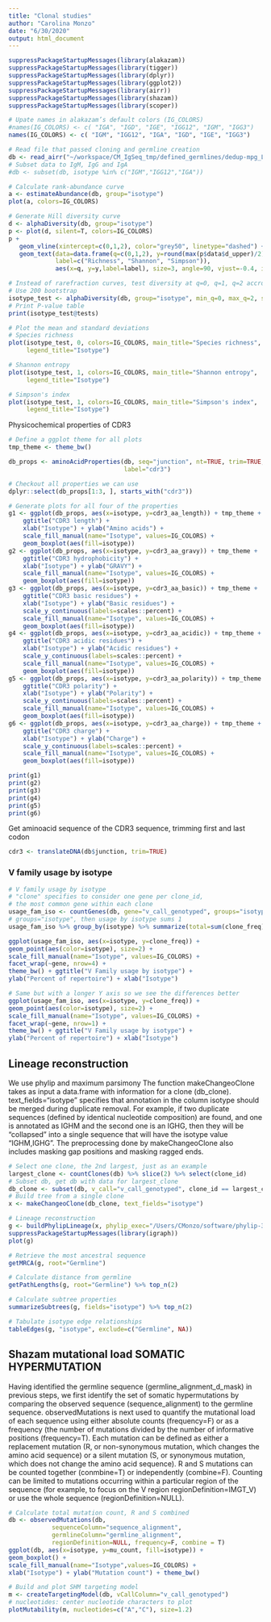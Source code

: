 ```yaml
---
title: "Clonal studies"
author: "Carolina Monzo"
date: "6/30/2020"
output: html_document
---
```

```r
suppressPackageStartupMessages(library(alakazam))
suppressPackageStartupMessages(library(tigger))
suppressPackageStartupMessages(library(dplyr))
suppressPackageStartupMessages(library(ggplot2))
suppressPackageStartupMessages(library(airr))
suppressPackageStartupMessages(library(shazam))
suppressPackageStartupMessages(library(scoper))

# Upate names in alakazam’s default colors (IG_COLORS)
#names(IG_COLORS) <- c( "IGA", "IGD", "IGE", "IGG12", "IGM", "IGG3")
names(IG_COLORS) <- c( "IGM", "IGG12", "IGA", "IGD", "IGE", "IGG3")

# Read file that passed cloning and germline creation
db <- read_airr("~/workspace/CM_IgSeq_tmp/defined_germlines/dedup-mpg_L19249_I6_S6_001_PRIMER-S4_R1_genotype_airr_clone-pass_germ-pass.tsv")
# Subset data to IgM, IgG and IgA
#db <- subset(db, isotype %in% c("IGM","IGG12","IGA"))
```

```r
# Calculate rank-abundance curve
a <- estimateAbundance(db, group="isotype")
plot(a, colors=IG_COLORS)
```
```r
# Generate Hill diversity curve
d <- alphaDiversity(db, group="isotype")
p <- plot(d, silent=T, colors=IG_COLORS)
p + 
   geom_vline(xintercept=c(0,1,2), color="grey50", linetype="dashed") + 
   geom_text(data=data.frame(q=c(0,1,2), y=round(max(p$data$d_upper)/2), 
             label=c("Richness", "Shannon", "Simpson")), 
             aes(x=q, y=y,label=label), size=3, angle=90, vjust=-0.4, inherit.aes = F, color="grey50")
```
```r
# Instead of rarefraction curves, test diversity at q=0, q=1, q=2 accross values in the sample_id column
# Use 200 bootstrap
isotype_test <- alphaDiversity(db, group="isotype", min_q=0, max_q=2, step_q=1, nboot=200, clone="clone_id")
# Print P-value table
print(isotype_test@tests)
```
```r
# Plot the mean and standard deviations 
# Species richness
plot(isotype_test, 0, colors=IG_COLORS, main_title="Species richness", 
     legend_title="Isotype")
```
```r
# Shannon entropy
plot(isotype_test, 1, colors=IG_COLORS, main_title="Shannon entropy", 
     legend_title="Isotype")
```
```r
# Simpson's index
plot(isotype_test, 1, colors=IG_COLORS, main_title="Simpson's index", 
     legend_title="Isotype")
```






Physicochemical properties of CDR3

```r
# Define a ggplot theme for all plots
tmp_theme <- theme_bw()

db_props <- aminoAcidProperties(db, seq="junction", nt=TRUE, trim=TRUE, 
                                label="cdr3")

# Checkout all properties we can use
dplyr::select(db_props[1:3, ], starts_with("cdr3"))

# Generate plots for all four of the properties
g1 <- ggplot(db_props, aes(x=isotype, y=cdr3_aa_length)) + tmp_theme +
    ggtitle("CDR3 length") + 
    xlab("Isotype") + ylab("Amino acids") +
    scale_fill_manual(name="Isotype", values=IG_COLORS) +
    geom_boxplot(aes(fill=isotype))
g2 <- ggplot(db_props, aes(x=isotype, y=cdr3_aa_gravy)) + tmp_theme + 
    ggtitle("CDR3 hydrophobicity") + 
    xlab("Isotype") + ylab("GRAVY") +
    scale_fill_manual(name="Isotype", values=IG_COLORS) +
    geom_boxplot(aes(fill=isotype))
g3 <- ggplot(db_props, aes(x=isotype, y=cdr3_aa_basic)) + tmp_theme +
    ggtitle("CDR3 basic residues") + 
    xlab("Isotype") + ylab("Basic residues") +
    scale_y_continuous(labels=scales::percent) +
    scale_fill_manual(name="Isotype", values=IG_COLORS) +
    geom_boxplot(aes(fill=isotype))
g4 <- ggplot(db_props, aes(x=isotype, y=cdr3_aa_acidic)) + tmp_theme +
    ggtitle("CDR3 acidic residues") + 
    xlab("Isotype") + ylab("Acidic residues") +
    scale_y_continuous(labels=scales::percent) +
    scale_fill_manual(name="Isotype", values=IG_COLORS) +
    geom_boxplot(aes(fill=isotype))
g5 <- ggplot(db_props, aes(x=isotype, y=cdr3_aa_polarity)) + tmp_theme +
    ggtitle("CDR3 polarity") + 
    xlab("Isotype") + ylab("Polarity") +
    scale_y_continuous(labels=scales::percent) +
    scale_fill_manual(name="Isotype", values=IG_COLORS) +
    geom_boxplot(aes(fill=isotype))
g6 <- ggplot(db_props, aes(x=isotype, y=cdr3_aa_charge)) + tmp_theme +
    ggtitle("CDR3 charge") + 
    xlab("Isotype") + ylab("Charge") +
    scale_y_continuous(labels=scales::percent) +
    scale_fill_manual(name="Isotype", values=IG_COLORS) +
    geom_boxplot(aes(fill=isotype))

print(g1)
print(g2)
print(g3)
print(g4)
print(g5)
print(g6)
```
Get aminoacid sequence of the CDR3 sequence, trimming first and last codon
```r
cdr3 <- translateDNA(db$junction, trim=TRUE)
```

### V family usage by isotype
```r
# V family usage by isotype
# "clone" specifies to consider one gene per clone_id,
# the most common gene within each clone
usage_fam_iso <- countGenes(db, gene="v_call_genotyped", groups="isotype", clone="clone_id", mode="family")
# groups="isotype", then usage by isotype sums 1
usage_fam_iso %>% group_by(isotype) %>% summarize(total=sum(clone_freq))
```
```r
ggplot(usage_fam_iso, aes(x=isotype, y=clone_freq)) + 
geom_point(aes(color=isotype), size=2) +
scale_fill_manual(name="Isotype", values=IG_COLORS) + 
facet_wrap(~gene, nrow=4) +
theme_bw() + ggtitle("V Family usage by isotype") +
ylab("Percent of repertoire") + xlab("Isotype")
```
```r
# Same but with a longer Y axis so we see the differences better
ggplot(usage_fam_iso, aes(x=isotype, y=clone_freq)) + 
geom_point(aes(color=isotype), size=2) +
scale_fill_manual(name="Isotype", values=IG_COLORS) + 
facet_wrap(~gene, nrow=1) +
theme_bw() + ggtitle("V Family usage by isotype") +
ylab("Percent of repertoire") + xlab("Isotype")
```
## Lineage reconstruction
We use phylip and maximum parsimony
The function makeChangeoClone takes as input a data.frame with information for a clone (db_clone). text_fields="isotype" specifies that annotation in the column isotype should be merged during duplicate removal. For example, if two duplicate sequences (defined by identical nucleotide composition) are found, and one is annotated as IGHM and the second one is an IGHG, then they will be "collapsed" into a single sequence that will have the isotype value "IGHM,IGHG". The preprocessing done by makeChangeoClone also includes masking gap positions and masking ragged ends.
```r
# Select one clone, the 2nd largest, just as an example
largest_clone <- countClones(db) %>% slice(2) %>% select(clone_id)
# Subset db, get db with data for largest_clone
db_clone <- subset(db, v_call="v_call_genotyped", clone_id == largest_clone[['clone_id']])
# Build tree from a single clone
x <- makeChangeoClone(db_clone, text_fields="isotype")

# Lineage reconstruction
g <- buildPhylipLineage(x, phylip_exec="/Users/CMonzo/software/phylip-3.695/exe/dnapars")
suppressPackageStartupMessages(library(igraph))
plot(g)
```

```r
# Retrieve the most ancestral sequence
getMRCA(g, root="Germline")
```
```r
# Calculate distance from germline
getPathLengths(g, root="Germline") %>% top_n(2)
```
```r
# Calculate subtree properties
summarizeSubtrees(g, fields="isotype") %>% top_n(2)
```
```r
# Tabulate isotype edge relationships
tableEdges(g, "isotype", exclude=c("Germline", NA))
```


## Shazam mutational load SOMATIC HYPERMUTATION
Having identified the germline sequence (germline_alignment_d_mask) in previous steps, we first identify the set of somatic hypermutations by comparing the observed sequence (sequence_alignment) to the germline sequence. observedMutations is next used to quantify the mutational load of each sequence using either absolute counts (frequency=F) or as a frequency (the number of mutations divided by the number of informative positions (frequency=T). Each mutation can be defined as either a replacement mutation (R, or non-synonymous mutation, which changes the amino acid sequence) or a silent mutation (S, or synonymous mutation, which does not change the amino acid sequence). R and S mutations can be counted together (conmbine=T) or independently (combine=F). Counting can be limited to mutations occurring within a particular region of the sequence (for example, to focus on the V region regionDefinition=IMGT_V) or use the whole sequence (regionDefinition=NULL).
```r
# Calculate total mutation count, R and S combined
db <- observedMutations(db,
            sequenceColumn="sequence_alignment", 
            germlineColumn="germline_alignment",
            regionDefinition=NULL, frequency=F, combine = T)
ggplot(db, aes(x=isotype, y=mu_count, fill=isotype)) +
geom_boxplot() +
scale_fill_manual(name="Isotype",values=IG_COLORS) +
xlab("Isotype") + ylab("Mutation count") + theme_bw()
```
```r
# Build and plot SHM targeting model
m <- createTargetingModel(db, vCallColumn="v_call_genotyped")
# nucleotides: center nucleotide characters to plot
plotMutability(m, nucleotides=c("A","C"), size=1.2)
```











